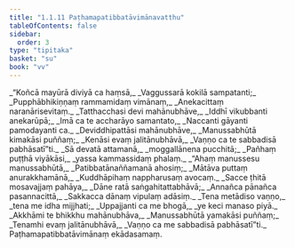 ```yaml
---
title: "1.1.11 Paṭhamapatibbatāvimānavatthu"
tableOfContents: false
sidebar:
  order: 3
type: "tipitaka"
basket: "su"
book: "vv"
---
```



<DynamicBreadcrumb />

<Division number="93" book="vv" bookNo="19" page="12">

<Paragraph number="104" type="verses" book="vv">
_“Koñcā mayūrā diviyā ca haṃsā,_  
_Vaggussarā kokilā sampatanti;_  
_Pupphābhikiṇṇaṃ rammamidaṃ vimānaṃ,_  
_Anekacittaṃ naranārisevitaṃ._  

</Paragraph>

</Division>
<Division number="94" book="vv" bookNo="19" page="13">

<Paragraph number="105" type="verses" book="vv">
_Tatthacchasi devi mahānubhāve,_  
_Iddhī vikubbanti anekarūpā;_  
_Imā ca te accharāyo samantato,_  
_Naccanti gāyanti pamodayanti ca._  

</Paragraph>

</Division>
<Division number="95" book="vv" bookNo="19" page="13">

<Paragraph number="106" type="verses" book="vv">
_Deviddhipattāsi mahānubhāve,_  
_Manussabhūtā kimakāsi puññaṃ;_  
_Kenāsi evaṃ jalitānubhāvā,_  
_Vaṇṇo ca te sabbadisā pabhāsatī”ti._  

</Paragraph>

</Division>
<Division number="96" book="vv" bookNo="19" page="13">

<Paragraph number="107" type="verses" book="vv">
_Sā devatā attamanā,_  
_moggallānena pucchitā;_  
_Pañhaṃ puṭṭhā viyākāsi,_  
_yassa kammassidaṃ phalaṃ._  

</Paragraph>

</Division>
<Division number="97" book="vv" bookNo="19" page="13">

<Paragraph number="108" type="verses" book="vv">
_“Ahaṃ manussesu manussabhūtā,_  
_Patibbatānaññamanā ahosiṃ;_  
_Mātāva puttaṃ anurakkhamānā,_  
_Kuddhāpihaṃ nappharusaṃ avocaṃ._  

</Paragraph>

</Division>
<Division number="98" book="vv" bookNo="19" page="13">

<Paragraph number="109" type="verses" book="vv">
_Sacce ṭhitā mosavajjaṃ pahāya,_  
_Dāne ratā saṅgahitattabhāvā;_  
_Annañca pānañca pasannacittā,_  
_Sakkacca dānaṃ vipulaṃ adāsiṃ._  

</Paragraph>

</Division>
<Division number="99" book="vv" bookNo="19" page="13">

<Paragraph number="110" type="verses" book="vv">
_Tena metādiso vaṇṇo,_  
_tena me idha mijjhati;_  
_Uppajjanti ca me bhogā,_  
_ye keci manaso piyā._  

</Paragraph>

</Division>
<Division number="100" book="vv" bookNo="19" page="13">

<Paragraph number="111" type="verses" book="vv">
_Akkhāmi te bhikkhu mahānubhāva,_  
_Manussabhūtā yamakāsi puññaṃ;_  
_Tenamhi evaṃ jalitānubhāvā,_  
_Vaṇṇo ca me sabbadisā pabhāsatī”ti._  


</Paragraph>
</Division>

<Paragraph number="112" type="center" book="vv">
Paṭhamapatibbatāvimānaṃ ekādasamaṃ.
</Paragraph>